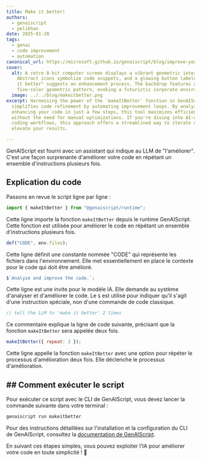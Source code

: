```yaml
---
title: Make it better!
authors:
  - genaiscript
  - pelikhan
date: 2025-01-28
tags:
  - genai
  - code improvement
  - automation
canonical_url: https://microsoft.github.io/genaiscript/blog/improve-your-code-twice-with-genai
cover:
  alt: A retro 8-bit computer screen displays a vibrant geometric interface.
    Abstract icons symbolize code snippets, and a glowing button labeled "make
    it better" suggests an enhancement process. The backdrop features a simple,
    five-color geometric pattern, evoking a futuristic corporate environment.
  image: ../../blog/makeitbetter.png
excerpt: Harnessing the power of the `makeItBetter` function in GenAIScript
  simplifies code refinement by automating improvement loops. By analyzing and
  enhancing your code in just a few steps, this tool maximizes efficiency
  without the need for manual optimizations. If you're diving into AI-driven
  coding workflows, this approach offers a streamlined way to iterate and
  elevate your results.

---
```



<BlogNarration />

GenAIScript est fourni avec un assistant qui indique au LLM de "l'améliorer".
C'est une façon surprenante d'améliorer votre code en répétant un ensemble d'instructions plusieurs fois.

## Explication du code

Passons en revue le script ligne par ligne :

```js
import { makeItBetter } from "@genaiscript/runtime";
```

Cette ligne importe la fonction `makeItBetter` depuis le runtime GenAIScript. Cette fonction est utilisée pour améliorer le code en répétant un ensemble d'instructions plusieurs fois.

```js
def("CODE", env.files);
```

Cette ligne définit une constante nommée "CODE" qui représente les fichiers dans l'environnement. Elle met essentiellement en place le contexte pour le code qui doit être amélioré.

```js
$`Analyze and improve the code.`;
```

Cette ligne est une invite pour le modèle IA. Elle demande au système d'analyser et d'améliorer le code. Le `$` est utilisé pour indiquer qu'il s'agit d'une instruction spéciale, non d'une commande de code classique.

```js
// tell the LLM to 'make it better' 2 times
```

Ce commentaire explique la ligne de code suivante, précisant que la fonction `makeItBetter` sera appelée deux fois.

```js
makeItBetter({ repeat: 2 });
```

Cette ligne appelle la fonction `makeItBetter` avec une option pour répéter le processus d'amélioration deux fois. Elle déclenche le processus d'amélioration.

## ## Comment exécuter le script

Pour exécuter ce script avec le CLI de GenAIScript, vous devez lancer la commande suivante dans votre terminal :

```bash
genaiscript run makeitbetter
```

Pour des instructions détaillées sur l'installation et la configuration du CLI de GenAIScript, consultez la [documentation de GenAIScript](https://microsoft.github.io/genaiscript/getting-started).

En suivant ces étapes simples, vous pouvez exploiter l'IA pour améliorer votre code en toute simplicité ! 🌟
